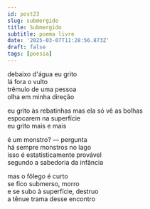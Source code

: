 ```yaml
---
id: post23
slug: submergido
title: Submergido
subtitle: poema livre
date: '2025-03-07T11:28:56.873Z'
draft: false
tags: [poesia]
---
```

debaixo d'água eu grito  
lá fora o vulto  
trêmulo de uma pessoa  
olha em minha direção  

eu grito às rebatinhas
mas ela só vê as bolhas  
espocarem na superfície  
eu grito mais e mais  

é um monstro? — pergunta  
há sempre monstros no lago  
isso é estatisticamente provável  
segundo a sabedoria da infância

mas o fôlego é curto  
se fico submerso, morro  
e se subo à superfície, destruo  
a tênue trama desse encontro
